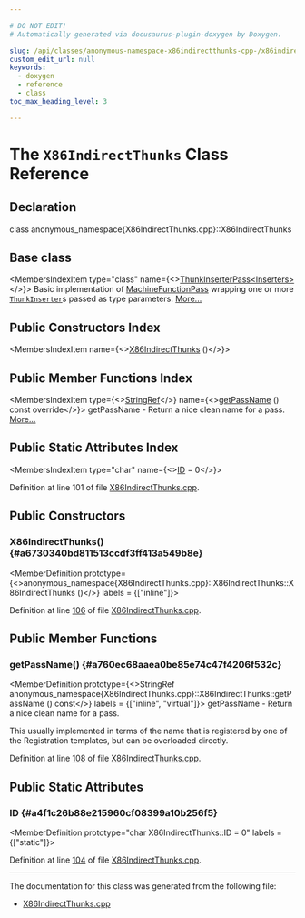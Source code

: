 ```yaml
---

# DO NOT EDIT!
# Automatically generated via docusaurus-plugin-doxygen by Doxygen.

slug: /api/classes/anonymous-namespace-x86indirectthunks-cpp-/x86indirectthunks
custom_edit_url: null
keywords:
  - doxygen
  - reference
  - class
toc_max_heading_level: 3

---
```





# The `X86IndirectThunks` Class Reference

<DoxygenPage pluginConfig={pluginConfig}>



## Declaration

<CodeBlock>class anonymous_namespace{X86IndirectThunks.cpp}::X86IndirectThunks</CodeBlock>

## Base class

<MembersIndex>

<MembersIndexItem
  type="class"
  name={<><a href="/docs/api/classes/llvm/thunkinserterpass">ThunkInserterPass&lt;Inserters&gt;</a></>}>
Basic implementation of <a href="/docs/api/classes/llvm/machinefunctionpass">MachineFunctionPass</a> wrapping one or more <code><a href="/docs/api/classes/llvm/thunkinserter">ThunkInserter</a></code>s passed as type parameters. <a href="/docs/api/classes/llvm/thunkinserterpass/#details">More...</a>
</MembersIndexItem>

</MembersIndex>

## Public Constructors Index

<MembersIndex>

<MembersIndexItem
  name={<><a href="#a6730340bd811513ccdf3ff413a549b8e">X86IndirectThunks</a> ()</>}>
</MembersIndexItem>

</MembersIndex>

## Public Member Functions Index

<MembersIndex>

<MembersIndexItem
  type={<><a href="/docs/api/classes/llvm/stringref">StringRef</a></>}
  name={<><a href="#a760ec68aaea0be85e74c47f4206f532c">getPassName</a> () const override</>}>
getPassName - Return a nice clean name for a pass. <a href="#a760ec68aaea0be85e74c47f4206f532c">More...</a>
</MembersIndexItem>

</MembersIndex>

## Public Static Attributes Index

<MembersIndex>

<MembersIndexItem
  type="char"
  name={<><a href="#a4f1c26b88e215960cf08399a10b256f5">ID</a> = 0</>}>
</MembersIndexItem>

</MembersIndex>


Definition at line 101 of file <a href="/docs/api/files/lib/lib/target/lib/target/x86/x86indirectthunks-cpp">X86IndirectThunks.cpp</a>.

<SectionDefinition>

## Public Constructors

### X86IndirectThunks() {#a6730340bd811513ccdf3ff413a549b8e}

<MemberDefinition
  prototype={<>anonymous&#95;namespace&#123;X86IndirectThunks.cpp&#125;::X86IndirectThunks::X86IndirectThunks ()</>}
  labels = {["inline"]}>

Definition at line <a href="/docs/api/files/lib/lib/target/lib/target/x86/x86indirectthunks-cpp/#l00106">106</a> of file <a href="/docs/api/files/lib/lib/target/lib/target/x86/x86indirectthunks-cpp">X86IndirectThunks.cpp</a>.
</MemberDefinition>

</SectionDefinition>

<SectionDefinition>

## Public Member Functions

### getPassName() {#a760ec68aaea0be85e74c47f4206f532c}

<MemberDefinition
  prototype={<>StringRef anonymous&#95;namespace&#123;X86IndirectThunks.cpp&#125;::X86IndirectThunks::getPassName () const</>}
  labels = {["inline", "virtual"]}>
getPassName - Return a nice clean name for a pass.

This usually implemented in terms of the name that is registered by one of the Registration templates, but can be overloaded directly.

Definition at line <a href="/docs/api/files/lib/lib/target/lib/target/x86/x86indirectthunks-cpp/#l00108">108</a> of file <a href="/docs/api/files/lib/lib/target/lib/target/x86/x86indirectthunks-cpp">X86IndirectThunks.cpp</a>.
</MemberDefinition>

</SectionDefinition>

<SectionDefinition>

## Public Static Attributes

### ID {#a4f1c26b88e215960cf08399a10b256f5}

<MemberDefinition
  prototype="char X86IndirectThunks::ID = 0"
  labels = {["static"]}>

Definition at line <a href="/docs/api/files/lib/lib/target/lib/target/x86/x86indirectthunks-cpp/#l00104">104</a> of file <a href="/docs/api/files/lib/lib/target/lib/target/x86/x86indirectthunks-cpp">X86IndirectThunks.cpp</a>.
</MemberDefinition>

</SectionDefinition>

<hr/>

The documentation for this class was generated from the following file:

<ul>
<li><a href="/docs/api/files/lib/lib/target/lib/target/x86/x86indirectthunks-cpp">X86IndirectThunks.cpp</a></li>
</ul>

</DoxygenPage>
